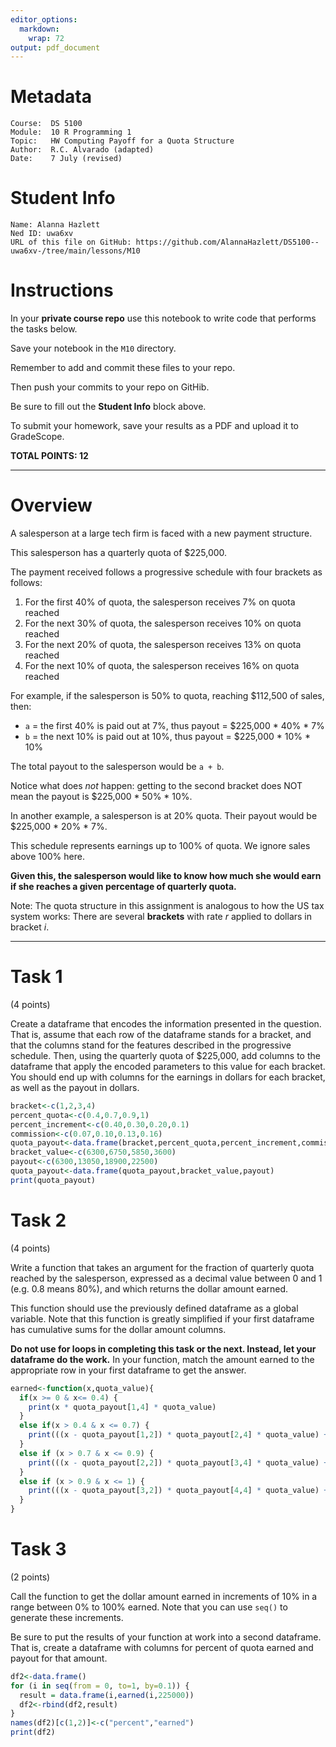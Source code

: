 ```yaml
---
editor_options:
  markdown:
    wrap: 72
output: pdf_document
---
```


# Metadata

    Course:  DS 5100
    Module:  10 R Programming 1
    Topic:   HW Computing Payoff for a Quota Structure
    Author:  R.C. Alvarado (adapted)
    Date:    7 July (revised)

# Student Info

    Name: Alanna Hazlett
    Ned ID: uwa6xv
    URL of this file on GitHub: https://github.com/AlannaHazlett/DS5100--uwa6xv-/tree/main/lessons/M10

# Instructions

In your **private course repo** use this notebook to write code that
performs the tasks below.

Save your notebook in the `M10` directory.

Remember to add and commit these files to your repo.

Then push your commits to your repo on GitHib.

Be sure to fill out the **Student Info** block above.

To submit your homework, save your results as a PDF and upload it to
GradeScope.

**TOTAL POINTS: 12**

------------------------------------------------------------------------

# Overview

A salesperson at a large tech firm is faced with a new payment
structure.

This salesperson has a quarterly quota of \$225,000.

The payment received follows a progressive schedule with four brackets
as follows:

1.  For the first 40% of quota, the salesperson receives 7% on quota
    reached
2.  For the next 30% of quota, the salesperson receives 10% on quota
    reached
3.  For the next 20% of quota, the salesperson receives 13% on quota
    reached
4.  For the next 10% of quota, the salesperson receives 16% on quota
    reached

For example, if the salesperson is 50% to quota, reaching \$112,500 of
sales, then:

-   `a` = the first 40% is paid out at 7%, thus payout = \$225,000 \*
    40% \* 7%
-   `b` = the next 10% is paid out at 10%, thus payout = \$225,000 \*
    10% \* 10%

The total payout to the salesperson would be `a + b`.

Notice what does *not* happen: getting to the second bracket does NOT
mean the payout is \$225,000 \* 50% \* 10%.

In another example, a salesperson is at 20% quota. Their payout would be
\$225,000 \* 20% \* 7%.

This schedule represents earnings up to 100% of quota. We ignore sales
above 100% here.

**Given this, the salesperson would like to know how much she would earn
if she reaches a given percentage of quarterly quota.**

Note: The quota structure in this assignment is analogous to how the US
tax system works: There are several **brackets** with rate $r$ applied
to dollars in bracket $i$.

------------------------------------------------------------------------

# Task 1

(4 points)

Create a dataframe that encodes the information presented in the
question. That is, assume that each row of the dataframe stands for a
bracket, and that the columns stand for the features described in the
progressive schedule. Then, using the quarterly quota of \$225,000, add
columns to the dataframe that apply the encoded parameters to this value
for each bracket. You should end up with columns for the earnings in
dollars for each bracket, as well as the payout in dollars.

```r
bracket<-c(1,2,3,4)
percent_quota<-c(0.4,0.7,0.9,1)
percent_increment<-c(0.40,0.30,0.20,0.1)
commission<-c(0.07,0.10,0.13,0.16)
quota_payout<-data.frame(bracket,percent_quota,percent_increment,commission)
bracket_value<-c(6300,6750,5850,3600)
payout<-c(6300,13050,18900,22500)
quota_payout<-data.frame(quota_payout,bracket_value,payout)
print(quota_payout)
```



# Task 2

(4 points)

Write a function that takes an argument for the fraction of quarterly
quota reached by the salesperson, expressed as a decimal value between
$0$ and $1$ (e.g. $0.8$ means $80\%$), and which returns the dollar
amount earned.

This function should use the previously defined dataframe as a global
variable. Note that this function is greatly simplified if your first
dataframe has cumulative sums for the dollar amount columns.

**Do not use for loops in completing this task or the next. Instead, let your
dataframe do the work.** In your function, match the amount earned to
the appropriate row in your first dataframe to get the answer.


```r
earned<-function(x,quota_value){
  if(x >= 0 & x<= 0.4) {
    print(x * quota_payout[1,4] * quota_value)
  }
  else if(x > 0.4 & x <= 0.7) {
    print(((x - quota_payout[1,2]) * quota_payout[2,4] * quota_value) + quota_payout[1,6])
  }
  else if (x > 0.7 & x <= 0.9) {
    print(((x - quota_payout[2,2]) * quota_payout[3,4] * quota_value) + quota_payout[2,6])
  }
  else if (x > 0.9 & x <= 1) {
    print(((x - quota_payout[3,2]) * quota_payout[4,4] * quota_value) + quota_payout[3,6])
  }
}
```


# Task 3

(2 points)

Call the function to get the dollar amount earned in increments
of $10\%$ in a range between $0\%$ to $100\%$ earned. Note that you can
use `seq()` to generate these increments.

Be sure to put the results of your function at work into a second
dataframe. That is, create a dataframe with columns for percent of quota
earned and payout for that amount.

```r
df2<-data.frame()
for (i in seq(from = 0, to=1, by=0.1)) {
  result = data.frame(i,earned(i,225000))
  df2<-rbind(df2,result)
}
names(df2)[c(1,2)]<-c("percent","earned")
print(df2)
```